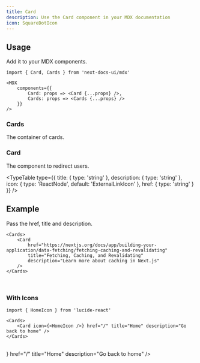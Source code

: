 ```yaml
---
title: Card
description: Use the Card component in your MDX documentation
icon: SquareDotIcon
---
```



## Usage

Add it to your MDX components.

```mdx {5-6}
import { Card, Cards } from 'next-docs-ui/mdx'

<MDX
    components={{
        Card: props => <Card {...props} />,
        Cards: props => <Cards {...props} />
    }}
/>
```

### Cards

The container of cards.

### Card

The component to redirect users.

<TypeTable
    type={{
        title: {
            type: 'string'
        },
        description: {
            type: 'string'
        },
        icon: {
            type: 'ReactNode',
            default: 'ExternalLinkIcon'
        },
        href: {
            type: 'string'
        }
    }}
/>

## Example

Pass the href, title and description.

```mdx
<Cards>
    <Card
        href="https://nextjs.org/docs/app/building-your-application/data-fetching/fetching-caching-and-revalidating"
        title="Fetching, Caching, and Revalidating"
        description="Learn more about caching in Next.js"
    />
</Cards>
```

<br />
<Cards>
    <Card
        href="https://nextjs.org/docs/app/building-your-application/data-fetching/fetching-caching-and-revalidating"
        title="Fetching, Caching, and Revalidating"
        description="Learn more about caching in Next.js"
    />
</Cards>

### With Icons

```mdx
import { HomeIcon } from 'lucide-react'

<Cards>
    <Card icon={<HomeIcon />} href="/" title="Home" description="Go back to home" />
</Cards>
```

<br />

<Cards>
    <Card icon={<HomeIcon />} href="/" title="Home" description="Go back to home" />
</Cards>
